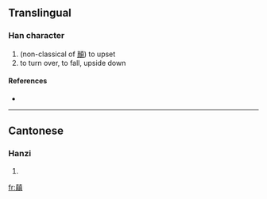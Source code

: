 ==Translingual==

===Han character===
{{Han char|rn=12|rad=八|as=18|sn=20|four=|canj=十金十月金 (JCJBC)}}

# (non-classical of [[顛]]) to upset
# to turn over, to fall, upside down

====References====
* {{Han ref|kx=0128.280|hdz=10254.060|uh=34B9|ud=13497}}

----

==Cantonese==

===Hanzi===
{{yue-hanzi|jyut=|y=din1}}

# {{defn|Cantonese}}

[[fr:㒹]]